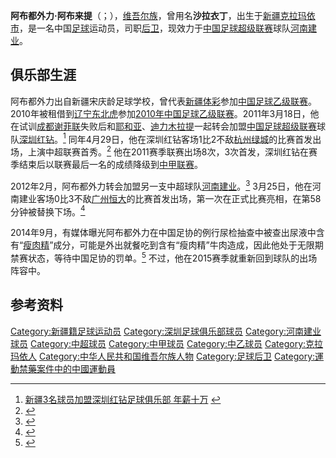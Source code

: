 {{Football player infobox
| playername = 阿布都外力·阿布来提<br>ئابدۇۋالى ئابلەت
| fullname = 阿布都外力·阿布来提
| englishfullname = Abduwali Ablet
| countryofbirth = {{CHN}}
| cityofbirth = [[新疆维吾尔自治区|新疆]][[克拉玛依市|克拉玛依市]]
| dateofbirth = {{birth date and age|1987|4|17}}
| height = {{height|m=1.81}}
| position = [[后卫_(足球)|后卫]]
| currentclub = [[河南建业足球俱乐部|河南建业]]
| clubnumber = 13
| youthclubs1 = 新疆青年
| years1 = 2008
| clubs1 = [[新疆体彩足球俱乐部|新疆体彩]]
| caps1 =
| goals1 =
| years2 = 2010
| clubs2 = [[辽宁东北虎足球俱乐部|辽宁东北虎]]
| caps2 =
| goals2 =
| years3 = 2011
| clubs3 = [[深圳红钻足球俱乐部|深圳红钻]]
| caps3 = 8
| goals3 =0
| years4 = 2012-
| clubs4 = [[河南建业足球俱乐部|河南建业]]
| caps4 = 48
| goals4 =0
| pcupdate = 2016年10月30日}}
'''阿布都外力·阿布来提'''（{{lang-ug|ئابدۇۋالى ئابلەت}}；{{bd|1987年|4月17日|||Abduwali Ablet}}），[[维吾尔族|维吾尔族]]，曾用名'''沙拉衣丁'''，出生于[[新疆维吾尔自治区|新疆]][[克拉玛依市|克拉玛依市]]，是一名中国[[足球|足球]]运动员，司职[[后卫_(足球)|后卫]]，现效力于[[中国足球超级联赛|中国足球超级联赛]]球队[[河南建业足球俱乐部|河南建业]]。

==俱乐部生涯==
阿布都外力出自新疆宋庆龄足球学校，曾代表[[新疆体彩|新疆体彩]]参加[[中国足球乙级联赛|中国足球乙级联赛]]。2010年被租借到[[辽宁东北虎足球俱乐部|辽宁东北虎]]参加[[2010年中国足球乙级联赛|2010年中国足球乙级联赛]]。2011年3月18日，他在试训[[成都谢菲联|成都谢菲联]]失败后和[[耶和亚·阿布力克木|耶和亚]]、[[迪力木拉提·巴吐尔|迪力木拉提]]一起转会加盟[[中国足球超级联赛|中国足球超级联赛]]球队[[深圳红钻足球俱乐部|深圳红钻]]。<ref>[http://www.xj.chinanews.com/html/V63/2011/03/21/661065828202.htm 新疆3名球员加盟深圳红钻足球俱乐部 年薪十万] {{webarchive|url=https://web.archive.org/web/20140204054559/http://www.xj.chinanews.com/html/V63/2011/03/21/661065828202.htm |date=2014-02-04 }}</ref> 同年4月29日，他在深圳红钻客场1比2不敌[[杭州绿城|杭州绿城]]的比赛首发出场，上演中超联赛首秀。<ref>{{Cite web |url=http://sports.163.com/11/0429/21/72RBANJO00051C89.html |title=中超-拉米基伦破门深足获赛季首球 杭州2-1深圳 |access-date=2014-09-24 |archive-date=2016-03-05 |archive-url=https://web.archive.org/web/20160305013912/http://sports.163.com/11/0429/21/72RBANJO00051C89.html |dead-url=no }}</ref> 他在2011赛季联赛出场8次，3次首发，深圳红钻在赛季结束后以联赛最后一名的成绩降级到[[中甲联赛|中甲联赛]]。

2012年2月，阿布都外力转会加盟另一支中超球队[[河南建业足球俱乐部|河南建业]]。<ref>{{Cite web |url=http://sports.sohu.com/20120228/n336144068.shtml |title=建业官方宣布新疆球员加盟 曾效力红钻司职边卫 |access-date=2014-09-24 |archive-date=2020-08-07 |archive-url=https://web.archive.org/web/20200807171936/http://sports.sohu.com/20120228/n336144068.shtml |dead-url=no }}</ref> 3月25日，他在河南建业客场0比3不敌[[广州恒大|广州恒大]]的比赛首发出场，第一次在正式比赛亮相，在第58分钟被替换下场。<ref>{{Cite web |url=http://sports.163.com/12/0325/21/7TFKST5E00051C89.html |title=中超-穆里奇两球吴坪枫传射 恒大3-0建业止颓势 |access-date=2014-09-24 |archive-date=2016-09-23 |archive-url=https://web.archive.org/web/20160923184708/http://sports.163.com/12/0325/21/7TFKST5E00051C89.html |dead-url=no }}</ref>

2014年9月，有媒体曝光阿布都外力在中国足协的例行尿检抽查中被查出尿液中含有“[[瘦肉精|瘦肉精]]”成分，可能是外出就餐吃到含有“瘦肉精”牛肉造成，因此他处于无限期禁赛状态，等待中国足协的罚单。<ref>{{Cite web |url=http://sports.163.com/14/0923/18/A6RM57L000051C89.html#p=A6MT4EPJ0B6P0005 |title=无限期禁赛!建业后卫药检呈阳性 或因误食瘦肉精 |access-date=2014-09-24 |archive-date=2016-09-23 |archive-url=https://web.archive.org/web/20160923185804/http://sports.163.com/14/0923/18/A6RM57L000051C89.html#p=A6MT4EPJ0B6P0005 |dead-url=no }}</ref> 不过，他在2015赛季就重新回到球队的出场阵容中。

==参考资料==
{{reflist}}

{{2011年中超分类名单深圳}}
{{2012年中超分类名单河南}}
{{2013年中甲分类名单河南}}
{{2014年中超分类名单河南}}
{{2015年中超分类名单河南}}
{{2016年中超分类名单河南}}
{{2017年中超分类名单河南}}
{{2018年中超分类名单河南}}

{{DEFAULTSORT:Abduwali Ablet}}
[[Category:新疆籍足球运动员|Category:新疆籍足球运动员]]
[[Category:深圳足球俱乐部球员|Category:深圳足球俱乐部球员]]
[[Category:河南建业球员|Category:河南建业球员]]
[[Category:中超球员|Category:中超球员]]
[[Category:中甲球员|Category:中甲球员]]
[[Category:中乙球员|Category:中乙球员]]
[[Category:克拉玛依人|Category:克拉玛依人]]
[[Category:中华人民共和国维吾尔族人物|Category:中华人民共和国维吾尔族人物]]
[[Category:足球后卫|Category:足球后卫]]
[[Category:運動禁藥案件中的中國運動員|Category:運動禁藥案件中的中國運動員]]